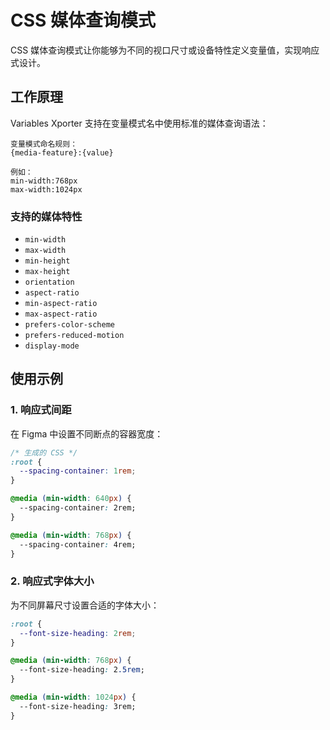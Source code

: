 
# CSS 媒体查询模式

CSS 媒体查询模式让你能够为不同的视口尺寸或设备特性定义变量值，实现响应式设计。

## 工作原理

Variables Xporter 支持在变量模式名中使用标准的媒体查询语法：

```plaintext
变量模式命名规则：
{media-feature}:{value}

例如：
min-width:768px
max-width:1024px
```

### 支持的媒体特性

- `min-width`
- `max-width`
- `min-height`
- `max-height`
- `orientation`
- `aspect-ratio`
- `min-aspect-ratio`
- `max-aspect-ratio`
- `prefers-color-scheme`
- `prefers-reduced-motion`
- `display-mode`

## 使用示例

### 1. 响应式间距
在 Figma 中设置不同断点的容器宽度：

```css
/* 生成的 CSS */
:root {
  --spacing-container: 1rem;
}

@media (min-width: 640px) {
  --spacing-container: 2rem;
}

@media (min-width: 768px) {
  --spacing-container: 4rem;
}
```

### 2. 响应式字体大小
为不同屏幕尺寸设置合适的字体大小：

```css
:root {
  --font-size-heading: 2rem;
}

@media (min-width: 768px) {
  --font-size-heading: 2.5rem;
}

@media (min-width: 1024px) {
  --font-size-heading: 3rem;
}
```
